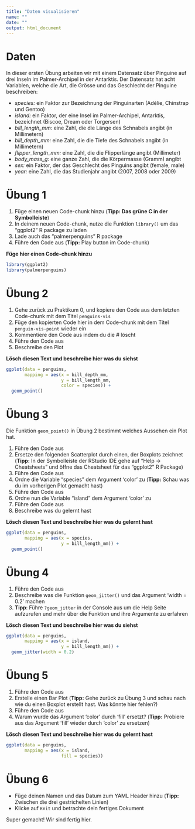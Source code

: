 ```yaml
---
title: "Daten visualisieren"
name: ""
date: ""
output: html_document
---
```


# Daten

In dieser ersten Übung arbeiten wir mit einem Datensatz über Pinguine auf drei Inseln im Palmer-Archipel in der Antarktis. Der Datensatz hat acht Variablen, welche die Art, die Grösse und das Geschlecht der Pinguine beschreiben:

- *species:* ein Faktor zur Bezeichnung der Pinguinarten (Adélie, Chinstrap und Gentoo)
- *island:* ein Faktor, der eine Insel im Palmer-Archipel, Antarktis, bezeichnet (Biscoe, Dream oder Torgersen)
- *bill_length_mm:* eine Zahl, die die Länge des Schnabels angibt (in Millimetern)
- *bill_depth_mm:* eine Zahl, die die Tiefe des Schnabels angibt (in Millimetern)
- *flipper_length_mm:* eine Zahl, die die Flipperlänge angibt (Millimeter)
- *body_mass_g:* eine ganze Zahl, die die Körpermasse (Gramm) angibt
- *sex:* ein Faktor, der das Geschlecht des Pinguins angibt (female, male)
- *year:* eine Zahl, die das Studienjahr angibt (2007, 2008 oder 2009)

# Übung 1

1. Füge einen neuen Code-chunk hinzu (**Tipp: Das grüne C in der Symbolleiste**)
2. In deinem neuen Code-chunk, nutze die Funktion `library()` um das "ggplot2" R package zu laden
3. Lade auch das "palmerpenguins" R package 
4. Führe den Code aus (**Tipp:** Play button im Code-chunk)

**Füge hier einen Code-chunk hinzu**

```r
library(ggplot2)
library(palmerpenguins)
```

# Übung 2

1. Gehe zurück zu Praktikum 0, und kopiere den Code aus dem letzten Code-chunk mit dem Titel `penguins-vis`
2. Füge den kopierten Code hier in dem Code-chunk mit dem Titel `penguin-vis-point` wieder ein
3. Kommentiere den Code aus indem du die # löscht 
4. Führe den Code aus 
5. Beschreibe den Plot

**Lösch diesen Text und beschreibe hier was du siehst**

```r

ggplot(data = penguins,
       mapping = aes(x = bill_depth_mm,
                     y = bill_length_mm,
                     color = species)) +
  geom_point()


```

# Übung 3

Die Funktion `geom_point()` in Übung 2 bestimmt welches Aussehen ein Plot hat. 

1. Führe den Code aus
2. Ersetze den folgenden Scatterplot durch einen, der Boxplots zeichnet (**Tipp:** In der Symbolleiste der RStudio IDE gehe auf "Help -> Cheatsheets" und öffne das Cheatsheet für das "ggplot2" R Package)
3. Führe den Code aus
4. Ordne die Variable "species" dem Argument 'color' zu (**Tipp:** Schau was du im vorherigen Plot gemacht hast) 
5. Führe den Code aus
6. Ordne nun die Variable "island" dem Argument 'color' zu
7. Führe den Code aus
8. Beschreibe was du gelernt hast

**Lösch diesen Text und beschreibe hier was du gelernt hast**

```r

ggplot(data = penguins, 
       mapping = aes(x = species, 
                     y = bill_length_mm)) +
  geom_point()

```

# Übung 4

1. Führe den Code aus
2. Beschreibe was die Funktion `geom_jitter()` und das Argument 'width = 0.2' machen
3. **Tipp**: Führe `?geom_jitter` in der Console aus um die Help Seite aufzurufen und mehr über die Funktion und ihre Argumente zu erfahren 

**Lösch diesen Text und beschreibe hier was du siehst**

```r

ggplot(data = penguins, 
       mapping = aes(x = island, 
                     y = bill_length_mm)) +
  geom_jitter(width = 0.2)

```

# Übung 5

1. Führe den Code aus
2. Erstelle einen Bar Plot (**Tipp:** Gehe zurück zu Übung 3 und schau nach wie du einen Boxplot erstellt hast. Was könnte hier fehlen?)
3. Führe den Code aus
4. Warum wurde das Argument 'color' durch 'fill' ersetzt? (**Tipp:** Probiere aus das Argument 'fill' wieder durch 'color' zu ersetzen)

**Lösch diesen Text und beschreibe hier was du gelernt hast**

```r

ggplot(data = penguins, 
       mapping = aes(x = island,
                     fill = species)) 

```

# Übung 6

- Füge deinen Namen und das Datum zum YAML Header hinzu (**Tipp:** Zwischen die drei gestrichelten Linien)
- Klicke auf `Knit` und betrachte dein fertiges Dokument

Super gemacht! Wir sind fertig hier. 